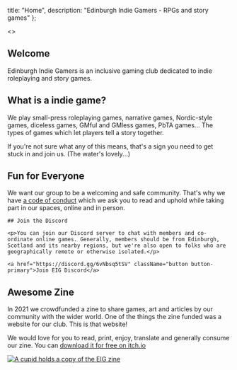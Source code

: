 
  title: "Home",
  description: "Edinburgh Indie Gamers - RPGs and story games"
};

<>
  <Hero />

  <section>
    <h2>Welcome</h2>
    <p>Edinburgh Indie Gamers is an inclusive gaming club dedicated to indie roleplaying and story games.</p>
  </section>

  <section>
    <h2>What is a indie game?</h2>
    <p>We play small-press roleplaying games, narrative games, Nordic-style games, diceless games, GMful and GMless games, PbTA games... The types of games which let players tell a story together.</p>
    <p>If you're not sure what any of this means, that's a sign you need to get stuck in and join us. (The water's lovely...)</p>
  </section>

  <section>
    <h2>Fun for Everyone</h2>
    <p>We want our group to be a welcoming and safe community. That's why we have <a href="/code-of-conduct">a code of conduct</a> which we ask you to read and uphold while taking part in our spaces, online and in person.</p>
  </section>

  <section>

    ## Join the Discord
    
    <p>You can join our Discord server to chat with members and co-ordinate online games. Generally, members should be from Edinburgh, Scotland and its nearby regions, but we're also open to folks who are geographically remote or otherwise isolated.</p>
    
    <a href="https://discord.gg/6vNbsq5tSV" className="button button-primary">Join EIG Discord</a>

  </section>
  
  <section>
    <h2>Awesome Zine</h2>
    <p>In 2021 we crowdfunded a zine to share games, art and articles by our community with the wider world. One of the things the zine funded was a website for our club. This is that website!</p>
    <p>We would love for you to read, print, enjoy, translate and generally consume our zine. You can <a href="https://empowermint.itch.io/edinburgh-indie-gamers-zine-2021">download it for free on itch.io</a></p>
    <a className="cupid__link" href="https://empowermint.itch.io/edinburgh-indie-gamers-zine-2021"><img className="cupid cupid__feature" src="images/eig-feature-cupid-compressed.svg" alt="A cupid holds a copy of the EIG zine" /></a>
  </section>
</>

